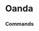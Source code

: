 # Oanda




### Commands
<ul className="grid grid-cols-1 md:grid-cols-2 lg:grid-cols-3 xl:grid-cols-4 gap-4 -ml-6">
<ReferenceCard
    title="Calendar"
    description="Show Calendar Data"
    url="/terminal/reference/forex/oanda/calendar"
    command
/>
<ReferenceCard
    title="Cancel"
    description="Cancel a Pending Order."
    url="/terminal/reference/forex/oanda/cancel"
    command
/>
<ReferenceCard
    title="Candles"
    description="Display Candle Data"
    url="/terminal/reference/forex/oanda/candles"
    command
/>
<ReferenceCard
    title="Closetrade"
    description="Close a trade by id."
    url="/terminal/reference/forex/oanda/closetrade"
    command
/>
<ReferenceCard
    title="From"
    description="Select the 'from' currency symbol in a forex pair"
    url="/terminal/reference/forex/oanda/from"
    command
/>
<ReferenceCard
    title="List"
    description="List order history"
    url="/terminal/reference/forex/oanda/list"
    command
/>
<ReferenceCard
    title="Order"
    description="Create order"
    url="/terminal/reference/forex/oanda/order"
    command
/>
<ReferenceCard
    title="Orderbook"
    description="Plot an orderbook for an instrument if Oanda provides one."
    url="/terminal/reference/forex/oanda/orderbook"
    command
/>
<ReferenceCard
    title="Pending"
    description="Get information about pending orders."
    url="/terminal/reference/forex/oanda/pending"
    command
/>
<ReferenceCard
    title="Positionbook"
    description="Plot a position book for an instrument if Oanda provides one."
    url="/terminal/reference/forex/oanda/positionbook"
    command
/>
<ReferenceCard
    title="Positions"
    description="Get information about open positions."
    url="/terminal/reference/forex/oanda/positions"
    command
/>
<ReferenceCard
    title="Price"
    description="Get price for selected instrument."
    url="/terminal/reference/forex/oanda/price"
    command
/>
<ReferenceCard
    title="Summary"
    description="Print some information about your account."
    url="/terminal/reference/forex/oanda/summary"
    command
/>
<ReferenceCard
    title="To"
    description="Select the 'to' currency symbol in a forex pair"
    url="/terminal/reference/forex/oanda/to"
    command
/>
<ReferenceCard
    title="Trades"
    description="Get information about open trades."
    url="/terminal/reference/forex/oanda/trades"
    command
/>
</ul>
